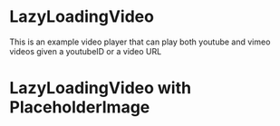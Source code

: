 
<Meta title="Core|Molecules/LazyLoadingVideo" component={LazyLoadingVideo} />

# LazyLoadingVideo

This is an example video player that can play both youtube and vimeo videos
given a youtubeID or a video URL

<Preview>
  <Story name="LazyLoadingVideo">
    <LazyLoadingVideo
      videoUrl="https://vimeo.com/145702525"
      videoTitle="Super Science Friends"
    />
  </Story>
</Preview>

<Props of={LazyLoadingVideo} />

# LazyLoadingVideo with PlaceholderImage

<Preview>
  <Story name="LazyLoadingVideo with PlaceholderImage">
    <LazyLoadingVideo
      videoUrl="https://www.youtube.com/watch?v=Yl8yy5tpVIM"
      videoTitle="Workout with Rick Sanchez"
      placeholderImage="https://placekitten.com/400/300"
      autoplay={true}
    />
  </Story>
</Preview>
